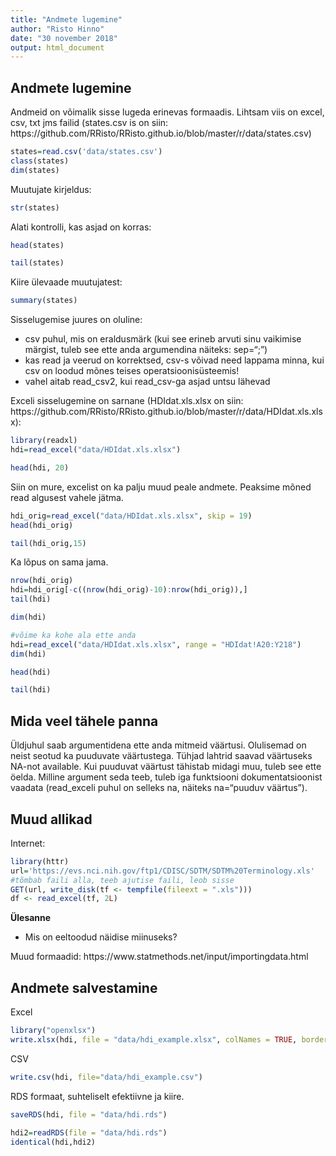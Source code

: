 ```yaml
---
title: "Andmete lugemine"
author: "Risto Hinno"
date: "30 november 2018"
output: html_document
---
```

## Andmete lugemine

Andmeid on võimalik sisse lugeda erinevas formaadis. Lihtsam viis on excel, csv, txt jms failid
(states.csv is on siin: https://github.com/RRisto/RRisto.github.io/blob/master/r/data/states.csv)
```r
states=read.csv('data/states.csv')
class(states)
dim(states)
```
Muutujate kirjeldus:
```r
str(states)
```

Alati kontrolli, kas asjad on korras:
```r
head(states)
```
```r
tail(states)
```
Kiire ülevaade muutujatest:
```r
summary(states)
```

Sisselugemise juures on oluline:

  - csv puhul, mis on eraldusmärk (kui see erineb arvuti sinu vaikimise märgist,
  tuleb see ette anda argumendina näiteks: sep=";")
  - kas read ja veerud on korrektsed, csv-s võivad need lappama minna,
  kui csv on loodud mõnes teises operatsioonisüsteemis!
  - vahel aitab read_csv2, kui read_csv-ga asjad untsu lähevad
      
Exceli sisselugemine on sarnane (HDIdat.xls.xlsx on siin: https://github.com/RRisto/RRisto.github.io/blob/master/r/data/HDIdat.xls.xlsx):
```r
library(readxl)
hdi=read_excel("data/HDIdat.xls.xlsx")
```
```r
head(hdi, 20)
```

Siin on mure, excelist on ka palju muud peale andmete. Peaksime mõned read algusest vahele jätma.

```r
hdi_orig=read_excel("data/HDIdat.xls.xlsx", skip = 19)
head(hdi_orig)
```

```r
tail(hdi_orig,15)
```
Ka lõpus on sama jama.
```r
nrow(hdi_orig)
hdi=hdi_orig[-c((nrow(hdi_orig)-10):nrow(hdi_orig)),]
tail(hdi)

```
```r
dim(hdi)
```

```r
#võime ka kohe ala ette anda
hdi=read_excel("data/HDIdat.xls.xlsx", range = "HDIdat!A20:Y218")
dim(hdi)
```
```r
head(hdi)
```
```r
tail(hdi)
```


##  Mida veel tähele panna

Üldjuhul saab argumentidena ette anda mitmeid väärtusi. Olulisemad on neist seotud ka puuduvate väärtustega. Tühjad lahtrid saavad väärtuseks NA-not available. Kui puuduvat väärtust tähistab midagi muu, tuleb see ette öelda. Milline argument seda teeb, tuleb iga funktsiooni dokumentatsioonist vaadata (read_exceli puhul on selleks na, näiteks na="puuduv väärtus").

## Muud allikad

Internet:
```r
library(httr)
url='https://evs.nci.nih.gov/ftp1/CDISC/SDTM/SDTM%20Terminology.xls'
#tõmbab faili alla, teeb ajutise faili, leob sisse
GET(url, write_disk(tf <- tempfile(fileext = ".xls")))
df <- read_excel(tf, 2L)
```
__Ülesanne__

 - Mis on eeltoodud näidise miinuseks?

Muud formaadid: https://www.statmethods.net/input/importingdata.html

## Andmete salvestamine
Excel
```r
library("openxlsx")
write.xlsx(hdi, file = "data/hdi_example.xlsx", colNames = TRUE, borders = "columns")
```

CSV

```r
write.csv(hdi, file="data/hdi_example.csv")
```

RDS formaat, suhteliselt efektiivne ja kiire.

```r
saveRDS(hdi, file = "data/hdi.rds")
```
```r
hdi2=readRDS(file = "data/hdi.rds")
identical(hdi,hdi2)
```

